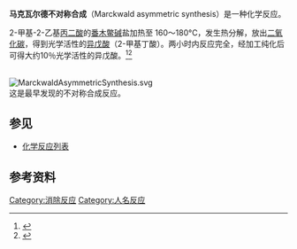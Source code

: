 '''马克瓦尔德不对称合成'''（Marckwald asymmetric synthesis）是一种化学反应。

2-甲基-2-乙基[[丙二酸|丙二酸]]的[[番木鳖碱|番木鳖碱]]盐加热至 160～180°C，发生热分解，放出[[二氧化碳|二氧化碳]]，得到光学活性的[[异戊酸|异戊酸]]（2-甲基丁酸）。两小时内反应完全，经加工纯化后可得大约10％光学活性的异戊酸。<ref>{{cite journal en| doi = 10.1002/cber.19040370165 | title = Ueber asymmetrische Synthese | year = 1904 | author = Marckwald, W. | journal = Berichte der deutschen chemischen Gesellschaft | volume = 37 | pages = 349}}</ref><ref>{{cite journal en| doi = 10.1002/cber.19040370226 | title = Ueber asymmetrische Synthese | year = 1904 | author = Marckwald, W. | journal = Berichte der deutschen chemischen Gesellschaft | volume = 37 | pages = 1368}}</ref>

<br />
[[File:MarckwaldAsymmetricSynthesis.svg|center]]
<br />

这是最早发现的不对称合成反应。

== 参见 ==
*[[化学反应列表|化学反应列表]]

== 参考资料 ==
{{reflist}}

[[Category:消除反应|Category:消除反应]]
[[Category:人名反应|Category:人名反应]]